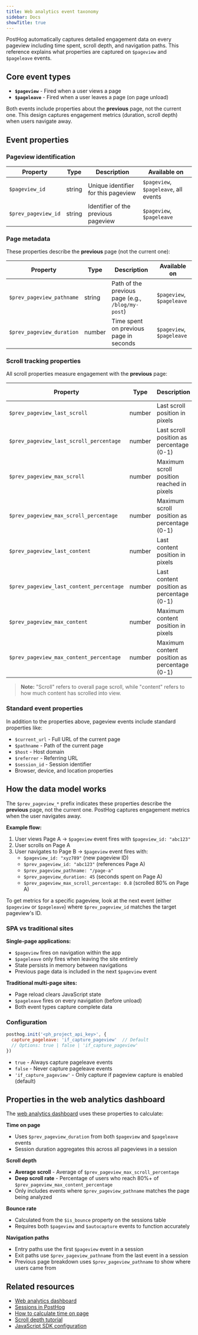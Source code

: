 ```yaml
---
title: Web analytics event taxonomy
sidebar: Docs
showTitle: true
---
```


PostHog automatically captures detailed engagement data on every pageview including time spent, scroll depth, and navigation paths. This reference explains what properties are captured on `$pageview` and `$pageleave` events.

## Core event types

- **`$pageview`** - Fired when a user views a page
- **`$pageleave`** - Fired when a user leaves a page (on page unload)

Both events include properties about the **previous** page, not the current one. This design captures engagement metrics (duration, scroll depth) when users navigate away.

## Event properties

### Pageview identification

| Property | Type | Description | Available on |
|----------|------|-------------|--------------|
| `$pageview_id` | string | Unique identifier for this pageview | `$pageview`, `$pageleave`, all events |
| `$prev_pageview_id` | string | Identifier of the previous pageview | `$pageview`, `$pageleave` |

### Page metadata

These properties describe the **previous** page (not the current one):

| Property | Type | Description | Available on |
|----------|------|-------------|--------------|
| `$prev_pageview_pathname` | string | Path of the previous page (e.g., `/blog/my-post`) | `$pageview`, `$pageleave` |
| `$prev_pageview_duration` | number | Time spent on previous page in seconds | `$pageview`, `$pageleave` |

### Scroll tracking properties

All scroll properties measure engagement with the **previous** page:

| Property | Type | Description | Available on |
|----------|------|-------------|--------------|
| `$prev_pageview_last_scroll` | number | Last scroll position in pixels | `$pageview`, `$pageleave` |
| `$prev_pageview_last_scroll_percentage` | number | Last scroll position as percentage (0-1) | `$pageview`, `$pageleave` |
| `$prev_pageview_max_scroll` | number | Maximum scroll position reached in pixels | `$pageview`, `$pageleave` |
| `$prev_pageview_max_scroll_percentage` | number | Maximum scroll position as percentage (0-1) | `$pageview`, `$pageleave` |
| `$prev_pageview_last_content` | number | Last content position in pixels | `$pageview`, `$pageleave` |
| `$prev_pageview_last_content_percentage` | number | Last content position as percentage (0-1) | `$pageview`, `$pageleave` |
| `$prev_pageview_max_content` | number | Maximum content position in pixels | `$pageview`, `$pageleave` |
| `$prev_pageview_max_content_percentage` | number | Maximum content position as percentage (0-1) | `$pageview`, `$pageleave` |

> **Note:** "Scroll" refers to overall page scroll, while "content" refers to how much content has scrolled into view.

### Standard event properties

In addition to the properties above, pageview events include standard properties like:

- `$current_url` - Full URL of the current page
- `$pathname` - Path of the current page
- `$host` - Host domain
- `$referrer` - Referring URL
- `$session_id` - Session identifier
- Browser, device, and location properties

## How the data model works

The `$prev_pageview_*` prefix indicates these properties describe the **previous** page, not the current one. PostHog captures engagement metrics when the user navigates away.

**Example flow:**

1. User views Page A → `$pageview` event fires with `$pageview_id: "abc123"`
2. User scrolls on Page A
3. User navigates to Page B → `$pageview` event fires with:
   - `$pageview_id: "xyz789"` (new pageview ID)
   - `$prev_pageview_id: "abc123"` (references Page A)
   - `$prev_pageview_pathname: "/page-a"`
   - `$prev_pageview_duration: 45` (seconds spent on Page A)
   - `$prev_pageview_max_scroll_percentage: 0.8` (scrolled 80% on Page A)

To get metrics for a specific pageview, look at the next event (either `$pageview` or `$pageleave`) where `$prev_pageview_id` matches the target pageview's ID.

### SPA vs traditional sites

**Single-page applications:**
- `$pageview` fires on navigation within the app
- `$pageleave` only fires when leaving the site entirely
- State persists in memory between navigations
- Previous page data is included in the next `$pageview` event

**Traditional multi-page sites:**
- Page reload clears JavaScript state
- `$pageleave` fires on every navigation (before unload)
- Both event types capture complete data

### Configuration

```javascript
posthog.init('<ph_project_api_key>', {
  capture_pageleave: 'if_capture_pageview'  // Default
  // Options: true | false | 'if_capture_pageview'
})
```

- `true` - Always capture pageleave events
- `false` - Never capture pageleave events
- `'if_capture_pageview'` - Only capture if pageview capture is enabled (default)

## Properties in the web analytics dashboard

The [web analytics dashboard](/docs/web-analytics/dashboard) uses these properties to calculate:

**Time on page**
- Uses `$prev_pageview_duration` from both `$pageview` and `$pageleave` events
- Session duration aggregates this across all pageviews in a session

**Scroll depth**
- **Average scroll** - Average of `$prev_pageview_max_scroll_percentage`
- **Deep scroll rate** - Percentage of users who reach 80%+ of `$prev_pageview_max_content_percentage`
- Only includes events where `$prev_pageview_pathname` matches the page being analyzed

**Bounce rate**
- Calculated from the `$is_bounce` property on the sessions table
- Requires both `$pageview` and `$autocapture` events to function accurately

**Navigation paths**
- Entry paths use the first `$pageview` event in a session
- Exit paths use `$prev_pageview_pathname` from the last event in a session
- Previous page breakdown uses `$prev_pageview_pathname` to show where users came from

## Related resources

- [Web analytics dashboard](/docs/web-analytics/dashboard)
- [Sessions in PostHog](/docs/data/sessions)
- [How to calculate time on page](/tutorials/time-on-page)
- [Scroll depth tutorial](/tutorials/scroll-depth)
- [JavaScript SDK configuration](/docs/libraries/js/config)
